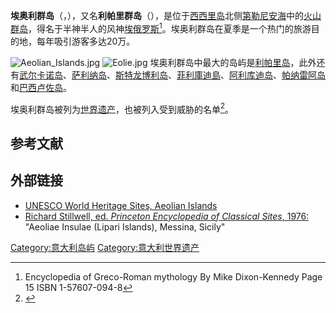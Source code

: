 {{Infobox World Heritage Site
| en_name     = Isole Eolie (Aeolian Islands)
| fr_name =Isole Eolie (Îles Eoliennes)
| site_img    = Image:Aeolian Islands map.png
| country     = {{ITA}}
| zh_name     = 埃奥利群岛
| criterion_n = viii
| ID          = 908
| Region = 欧洲和北美地区
| rg_year        = 2000
| Session     = 24th
| org_url       = http://whc.unesco.org/en/list/908
}}
'''埃奥利群岛'''（{{lang-it|Isole Eolie}}，{{lang-scn|Ìsuli Eoli}}），又名'''利帕里群岛'''（{{lang-it|Isole Lipari}}），是位于[[西西里岛|西西里岛]]北侧[[第勒尼安海|第勒尼安海]]中的[[火山|火山]][[群岛|群岛]]，得名于半神半人的风神[[埃俄罗斯|埃俄罗斯]]<ref>Encyclopedia of Greco-Roman mythology By Mike Dixon-Kennedy Page 15 ISBN 1-57607-094-8</ref>。埃奥利群岛在夏季是一个热门的旅游目的地，每年吸引游客多达20万。

[[File:Aeolian_Islands.jpg|left]]
[[File:Eolie.jpg|thumb]]
埃奥利群岛中最大的岛屿是[[利帕里岛|利帕里岛]]，此外还有[[武尔卡诺岛|武尔卡诺岛]]、[[萨利纳岛|萨利纳岛]]、[[斯特龙博利岛|斯特龙博利岛]]、[[菲利庫迪島|菲利庫迪島]]、[[阿利库迪岛|阿利库迪岛]]、[[帕纳雷阿岛|帕纳雷阿岛]]和[[巴西卢佐岛|巴西卢佐岛]]。

埃奥利群岛被列为[[世界遗产|世界遗产]]，也被列入受到威胁的名单<ref>{{Cite web |url=http://www.eddyburg.it/article/articleview/9588/0/152/ |title=Eddyburg.it - Le Eolie fuori dai siti Unesco |accessdate=2010-04-10 |archive-date=2007-09-27 |archive-url=https://web.archive.org/web/20070927192641/http://www.eddyburg.it/article/articleview/9588/0/152/ |dead-url=no }}</ref>。

== 参考文献 ==
{{reflist}}

== 外部链接 ==
{{commons}}
* [http://whc.unesco.org/pg.cfm?cid=31&id_site=908 UNESCO World Heritage Sites, Aeolian Islands] {{Wayback|url=http://whc.unesco.org/pg.cfm?cid=31&id_site=908 |date=20201030022739 }}
* [http://icarus.umkc.edu/sandbox/perseus/pecs/page.69.a.php Richard Stillwell, ed. ''Princeton Encyclopedia of Classical Sites'', 1976:] "Aeoliae Insulae (Lipari Islands), Messina, Sicily"

{{意大利世界遗产}}

{{coord|38|32|N|14|54|E|display=title}}

[[Category:意大利岛屿|Category:意大利岛屿]]
[[Category:意大利世界遗产|Category:意大利世界遗产]]